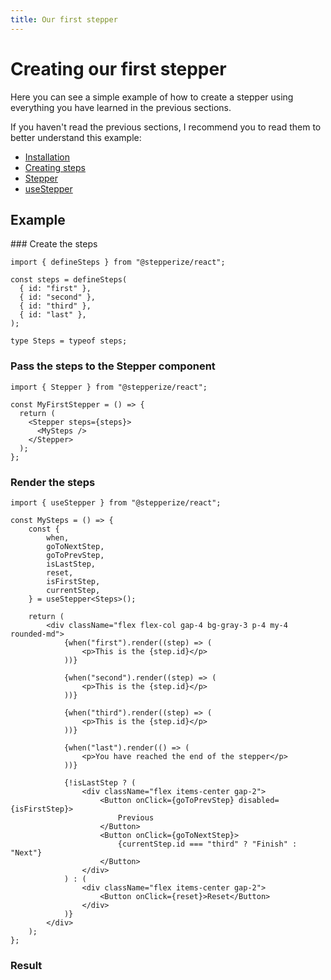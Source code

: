 ```yaml
---
title: Our first stepper
---
```



# Creating our first stepper

Here you can see a simple example of how to create a stepper using everything you have learned in the previous sections.

If you haven't read the previous sections, I recommend you to read them to better understand this example:

- [Installation](./installation.mdx)
- [Creating steps](./creating-steps.mdx)
- [Stepper](./stepper.mdx)
- [useStepper](./use-stepper.mdx)

## Example 

<Steps>
### Create the steps
 
```tsx
import { defineSteps } from "@stepperize/react";

const steps = defineSteps(
  { id: "first" },
  { id: "second" },
  { id: "third" },
  { id: "last" },
);

type Steps = typeof steps;
```
 
### Pass the steps to the Stepper component
 
```tsx {5}
import { Stepper } from "@stepperize/react";

const MyFirstStepper = () => {
  return (
    <Stepper steps={steps}>
      <MySteps />
    </Stepper>
  );
};
```

### Render the steps

```tsx
import { useStepper } from "@stepperize/react";

const MySteps = () => {
	const {
		when,
		goToNextStep,
		goToPrevStep,
		isLastStep,
		reset,
		isFirstStep,
		currentStep,
	} = useStepper<Steps>();

	return (
		<div className="flex flex-col gap-4 bg-gray-3 p-4 my-4 rounded-md">
			{when("first").render((step) => (
				<p>This is the {step.id}</p>
			))}

			{when("second").render((step) => (
				<p>This is the {step.id}</p>
			))}

			{when("third").render((step) => (
				<p>This is the {step.id}</p>
			))}

			{when("last").render(() => (
				<p>You have reached the end of the stepper</p>
			))}

			{!isLastStep ? (
				<div className="flex items-center gap-2">
					<Button onClick={goToPrevStep} disabled={isFirstStep}>
						Previous
					</Button>
					<Button onClick={goToNextStep}>
						{currentStep.id === "third" ? "Finish" : "Next"}
					</Button>
				</div>
			) : (
				<div className="flex items-center gap-2">
					<Button onClick={reset}>Reset</Button>
				</div>
			)}
		</div>
	);
};
``` 

### Result
<div className="mt-6">
  <MyFirstStepper />
</div>

</Steps>